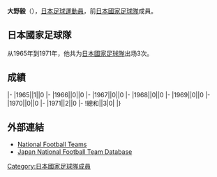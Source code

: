 {{Infobox football biography
|name=大野毅
|image=
|fullname=大野毅
|birth_date={{Birth date and age|1944|11|22}}
|cityofbirth=
|countryofbirth=[[日本|日本]]
|height=
|position=[[後衛_(足球)|後衛]]
|currentclub=
|years=1967-1976
|clubs=[[廣島三箭|東洋工業]]
|caps(goals)=
|nationalyears=1965-1971
|nationalteam=[[日本國家足球隊|日本]]
|nationalcaps(goals)=3 (0)
}}
'''大野毅'''（{{Bd|1944年|11月22日||}}），[[日本|日本]][[足球|足球]][[運動員|運動員]]，前[[日本國家足球隊|日本國家足球隊]]成員。

==日本國家足球隊==
从1965年到1971年，他共为[[日本國家足球隊|日本國家足球隊]]出场3次。

==成績==
{{Football player national team statistics|JPN}}
|-
|1965||1||0
|-
|1966||0||0
|-
|1967||0||0
|-
|1968||0||0
|-
|1969||0||0
|-
|1970||0||0
|-
|1971||2||0
|-
!總和||3|0|
|}

==外部連結==
{{Reflist}}
*[http://www.national-football-teams.com/v2/player.php?id=46649 National Football Teams]
*[https://web.archive.org/web/20130922082605/http://www.japannationalfootballteam.com/en/players/ono_takeshi.html Japan National Football Team Database]

{{Japan-sport-bio-stub}}
{{Soccer-player-stub}}
[[Category:日本國家足球隊成員|Category:日本國家足球隊成員]]